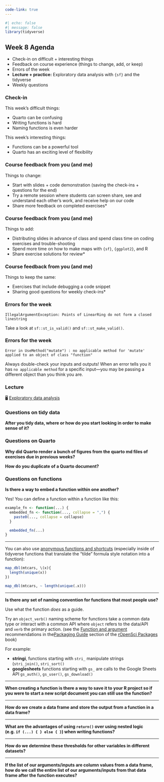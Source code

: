 ```yaml
---
code-link: true
---
```


```r
#| echo: false
#| message: false
library(tidyverse)
```

## Week 8 Agenda

-   Check-in on difficult + interesting things
-   Feedback on course experience (things to change, add, or keep)
-   Errors of the week
-   **Lecture + practice:** Exploratory data analysis with `{sf}` and the tidyverse
-   Weekly questions

### Check-in

This week's difficult things:

-   Quarto can be confusing
-   Writing functions is hard
-   Naming functions is even harder

This week's interesting things:

-   Functions can be a powerful tool
-   Quarto has an exciting level of flexibility

### Course feedback from you (and me)

Things to change:

-   Start with slides + code demonstration (saving the check-ins + questions for the end)
-   Try a remote session where students can screen share, see and understand each other's work, and receive help on our code
-   Share more feedback on completed exercises\*

### Course feedback from you (and me)

Things to add:

-   Distributing slides in advance of class and spend class time on coding exercises and trouble-shooting
-   Spend more time on how to make maps with `{sf}`, `{ggplot2}`, and R
-   Share exercise solutions for review\*

### Course feedback from you (and me)

Things to keep the same:

-   Exercises that include debugging a code snippet
-   Sharing good questions for weekly check-ins*

### Errors for the week

`IllegalArgumentException: Points of LinearRing do not form a closed linestring`

Take a look at `sf::st_is_valid()` and `sf::st_make_valid()`.

### Errors for the week

`Error in UseMethod("mutate") : no applicable method for 'mutate' applied to an object of class "function"`

Always double-check your inputs and outputs! When an error tells you it has `no applicable method` for a specific input—you may be passing a different object than you think you are. 

### Lecture

🖥️ [Exploratory data analysis](/slides/exploratory-analysis.html)

### Questions on tidy data

**After you tidy data, where or how do you start looking in order to make sense of it?**

### Questions on Quarto

**Why did Quarto render a bunch of figures from the quarto md files of exercises due in previous weeks?**

**How do you duplicate of a Quarto document?**

### Questions on functions

**Is there a way to embed a function within one another?**

Yes! You can define a function within a function like this:

```r
example_fn <- function(...) {
  embedded_fn <- function(..., collapse = ",") {
    paste0(..., collapse = collapse)
  }

  embedded_fn(...)
}
```

------------------------------------------------------------------------

You can also use [anonymous functions and shortcuts](https://adv-r.hadley.nz/functionals.html#purrr-shortcuts) (especially inside of tidyverse functions that translate the "tilde" formula style notation into a function):

```r
map_dbl(mtcars, \(x){
  length(unique(x))
})

map_dbl(mtcars, ~ length(unique(.x)))
```

------------------------------------------------------------------------

**Is there any set of naming convention for functions that most people use?**

Use what the function *does* as a guide.

Try an `object_verb()` naming scheme for functions take a common data type or interact with a common API where `object` refers to the data/API and `verb` the primary action. (see the [Function and argument](https://devguide.ropensci.org/building.html#function-and-argument-naming) recommendations in the[ Packaging Guide](https://devguide.ropensci.org/building.html) section of the [rOpenSci Packages](https://devguide.ropensci.org/index.html) book)

For example:

- **stringi**, functions starting with `stri_` manipulate strings (`stri_join()`, `stri_sort()`
- **googlesheets** functions starting with `gs_` are calls to the Google Sheets API `gs_auth()`, `gs_user()`, `gs_download()`

----

**When creating a function is there a way to save it to your R project so if you were to start a new script document you can still use the function?**

------------------------------------------------------------------------

**How do we create a data frame and store the output from a function in a data frame?**

------------------------------------------------------------------------

**What are the advantages of using `return()` over using nested logic (e.g. `if (...) { } else { }`) when writing functions?**

------------------------------------------------------------------------

**How do we determine these thresholds for other variables in different datasets?**

------------------------------------------------------------------------

**If the list of our arguments/inputs are column values from a data frame, how do we call the entire list of our arguments/inputs from that data frame after the function executes?**
